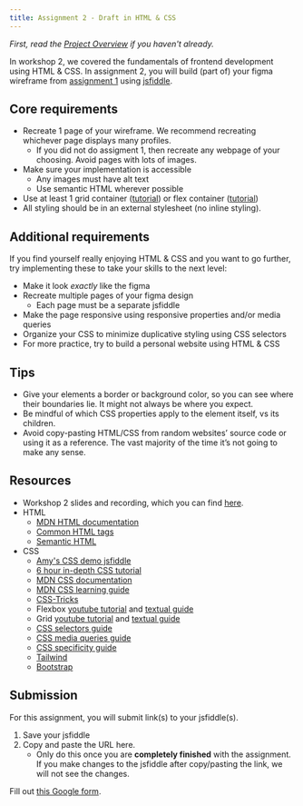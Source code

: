 ```yaml
---
title: Assignment 2 - Draft in HTML & CSS
---
```


*First, read the [Project Overview](/content/assignments/project-overview) if you haven't already.*

In workshop 2, we covered the fundamentals of frontend development using HTML & CSS. In assignment 2, you will build (part of) your figma wireframe from [assignment 1](/content/assignments/assignment-1) using [jsfiddle](https://jsfiddle.net/).

## Core requirements

- Recreate 1 page of your wireframe. We recommend recreating whichever page displays many profiles.
  - If you did not do assigment 1, then recreate any webpage of your choosing. Avoid pages with lots of images.
- Make sure your implementation is accessible
  - Any images must have alt text
  - Use semantic HTML wherever possible
- Use at least 1 grid container ([tutorial](https://youtu.be/EiNiSFIPIQE?si=m189-I9brPV21O78)) or flex container ([tutorial](https://youtu.be/phWxA89Dy94?si=EJboL5I3wP9lMXzI))
- All styling should be in an external stylesheet (no inline styling).


## Additional requirements

If you find yourself really enjoying HTML & CSS and you want to go further, try implementing these to take your skills to the next level:

- Make it look *exactly* like the figma
- Recreate multiple pages of your figma design
  - Each page must be a separate jsfiddle
- Make the page responsive using responsive properties and/or media queries
- Organize your CSS to minimize duplicative styling using CSS selectors
- For more practice, try to build a personal website using HTML & CSS

## Tips

- Give your elements a border or background color, so you can see where their boundaries lie. It might not always be where you expect.
- Be mindful of which CSS properties apply to the element itself, vs its children.
- Avoid copy-pasting HTML/CSS from random websites’ source code or using it as a reference. The vast majority of the time it’s not going to make any sense. 

## Resources

- Workshop 2 slides and recording, which you can find [here](/content/workshops/workshop-2).
- HTML
  - [MDN HTML documentation](https://developer.mozilla.org/en-US/docs/Web/HTML)
  - [Common HTML tags](https://www.geeksforgeeks.org/most-commonly-used-tags-in-html/)
  - [Semantic HTML](https://www.w3schools.com/html/html5_semantic_elements.asp)
- CSS
  - [Amy's CSS demo jsfiddle](https://jsfiddle.net/v8h3cypb/75/)
  - [6 hour in-depth CSS tutorial](https://youtu.be/G3e-cpL7ofc?si=--ADyaqwJGPysrwP)
  - [MDN CSS documentation](https://developer.mozilla.org/en-US/docs/Web/CSS)
  - [MDN CSS learning guide](https://developer.mozilla.org/en-US/docs/Learn/CSS)
  - [CSS-Tricks](https://css-tricks.com/)
  - Flexbox [youtube tutorial](https://youtu.be/phWxA89Dy94?si=EJboL5I3wP9lMXzI) and [textual guide](https://css-tricks.com/snippets/css/a-guide-to-flexbox/)
  - Grid [youtube tutorial](https://youtu.be/EiNiSFIPIQE?si=m189-I9brPV21O78) and [textual guide](https://css-tricks.com/snippets/css/complete-guide-grid/)
  - [CSS selectors guide](https://css-tricks.com/css-selectors/)
  - [CSS media queries guide](https://css-tricks.com/a-complete-guide-to-css-media-queries/)
  - [CSS specificity guide](https://web.dev/learn/css/specificity)
  - [Tailwind](https://tailwindcss.com/)
  - [Bootstrap](https://getbootstrap.com/)

## Submission

For this assignment, you will submit link(s) to your jsfiddle(s).
1. Save your jsfiddle
2. Copy and paste the URL here. 
    - Only do this once you are **completely finished** with the assignment. If you make changes to the jsfiddle after copy/pasting the link, we will not see the changes.

Fill out [this Google form](https://forms.gle/TvUcXz5AxSV7Fa6g8).